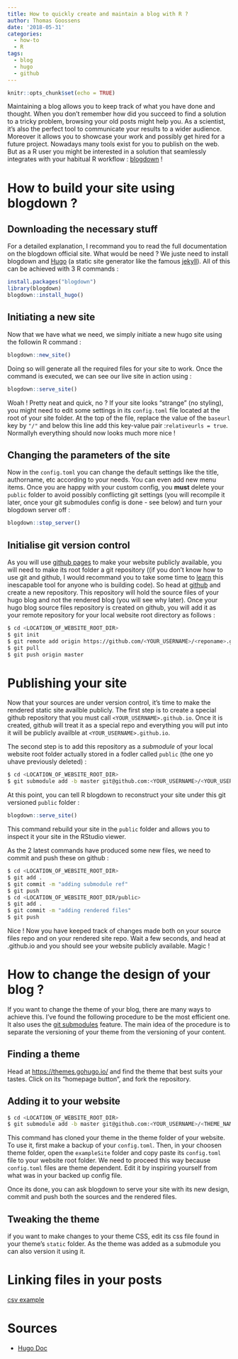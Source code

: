 ```yaml
---
title: How to quickly create and maintain a blog with R ?
author: Thomas Goossens
date: '2018-05-31'
categories:
  - how-to
  - R
tags:
  - blog
  - hugo
  - github
---
```


```r
knitr::opts_chunk$set(echo = TRUE)
```

Maintaining a blog allows you to keep track of what you have done and thought. When you don't remember how did you succeed to find a solution to a tricky problem, browsing your old posts might help you. As a scientist, it's also the perfect tool to communicate your results to a wider audience. Moreover it allows you to showcase your work and possibly get hired for a future project. Nowadays many tools exist for you to publish on the web. But as a R user you might be interested in a solution that seamlessly integrates with your habitual R workflow : [blogdown](https://bookdown.org/yihui/blogdown/) !

# How to build your site using blogdown ? 

## Downloading the necessary stuff

For a detailed explanation, I recommand you to read the full documentation on the blogdown official site. What would be need ? We juste need to install blogdown and [Hugo](https://gohugo.io/) (a static site generator like the famous [jekyll](https://jekyllrb.com/)). All of this can be achieved with 3 R commands : 

```r
install.packages("blogdown")
library(blogdown)
blogdown::install_hugo()
```

## Initiating a new site

Now that we have what we need, we simply initiate a new hugo site using the followin R command : 

```r
blogdown::new_site()
```

Doing so will generate all the required files for your site to work.
Once the command is executed, we can see our live site in action using : 

```r
blogdown::serve_site()
```

Woah ! Pretty neat and quick, no ? 
If your site looks "strange" (no styling), you might need to edit some settings in its `config.toml` file located at the root of your site folder. At the top of the file, replace the value of the `baseurl` key by `"/"` and below this line add this key-value pair :`relativeurls = true`. Normallyh everything should now looks much more nice ! 

## Changing the parameters of the site

Now in the `config.toml` you can change the default settings like the title, authorname, etc according to your needs. You can even add new menu items.
Once you are happy with your custom config, you __must__ delete your `public` folder to avoid possibly conflicting git settings (you will recompile it later, once your git submodules config is done - see below) and turn your blogdown server off : 

```r
blogdown::stop_server()
```

## Initialise git version control

As you will use [github pages](https://pages.github.com/) to make your website publicly available, you will need to make its root folder a git repository ((if you don't know how to use git and github, I would recommand you to take some time to [learn](http://r-bio.github.io/intro-git-rstudio/) this inescapable tool for anyone who is building code). So head at [github](https://www.github.com) and create a new repository. This repository will hold the source files of your hugo blog and not the rendered blog (you will see why later). Once your hugo blog source files repository is created on github, you will add it as your remote repository for your local website root directory as follows : 

```bash
$ cd <LOCATION_OF_WEBSITE_ROOT_DIR>
$ git init
$ git remote add origin https://github.com/<YOUR_USERNAME>/<reponame>.git
$ git pull
$ git push origin master
```

# Publishing your site

Now that your sources are under version control, it's time to make the rendered static site availble publicly. The first step is to create a special github repository that you must call `<YOUR_USERNAME>.github.io`. Once it is created, github will treat it as a special repo and everything you will put into it will be publicly availble at `<YOUR_USERNAME>.github.io`.

The second step is to add this repository as a *submodule* of your local website root folder actually stored in a fodler called `public` (the one yo uhave previously deleted) : 

```bash
$ cd <LOCATION_OF_WEBSITE_ROOT_DIR>
$ git submodule add -b master git@github.com:<YOUR_USERNAME>/<YOUR_USERNAME>.github.io.git public
```

At this point, you can tell R blogdown to reconstruct your site under this git versioned `public` folder :

```r
blogdown::serve_site()
```

This command rebuild your site in the `public` folder and allows you to inspect it your site in the RStudio viewer.

As the 2 latest commands have produced some new files, we need to commit and push these on github : 

```bash
$ cd <LOCATION_OF_WEBSITE_ROOT_DIR>
$ git add . 
$ git commit -m "adding submodule ref"
$ git push
$ cd <LOCATION_OF_WEBSITE_ROOT_DIR/public>
$ git add . 
$ git commit -m "adding rendered files"
$ git push
```

Nice ! Now you have keeped track of changes made both on your source files repo and on your rendered site repo. Wait a few seconds, and head at <YOUR_USERNAME>.github.io and you should see your website publicly available. Magic ! 

# How to change the design of your blog ? 

If you want to change the theme of your blog, there are many ways to achieve this. I've found the following procedure to be the most efficient one. It also uses the [git submodules](https://git-scm.com/book/en/v2/Git-Tools-Submodules) feature. The main idea of the procedure is to separate the versioning of your theme from the versioning of your content. 

## Finding a theme

Head at [https://themes.gohugo.io/](https://themes.gohugo.io/) and find the theme that best suits your tastes. Click on its "homepage button", and fork the repository.

## Adding it to your website

```bash
$ cd <LOCATION_OF_WEBSITE_ROOT_DIR>
$ git submodule add -b master git@github.com:<YOUR_USERNAME>/<THEME_NAME>.github.io.git themes/<THEME_NAME> 
```

This command has cloned your theme in the theme folder of your website. To use it, first make a backup of your `config.toml`. Then, in your choosen theme folder, open the `exampleSite` folder and copy paste its `config.toml` file to your website root folder. We need to proceed this way because `config.toml` files are theme dependent. Edit it by inspiring yourself from what was in your backed up config file.

Once its done, you can ask blogdown to serve your site with its new design, commit and push both the sources and the rendered files.

## Tweaking the theme

if you want to make changes to your theme CSS, edit its css file found in your theme's `static` folder. 
As the theme was added as a submodule you can also version it using it. 

# Linking files in your posts

[csv example](/post/quickly-create-and-maintain-a-blog-with-R_files/Prostate_Cancer.csv)

# Sources 

* [Hugo Doc](https://gohugo.io/hosting-and-deployment/hosting-on-github/)



